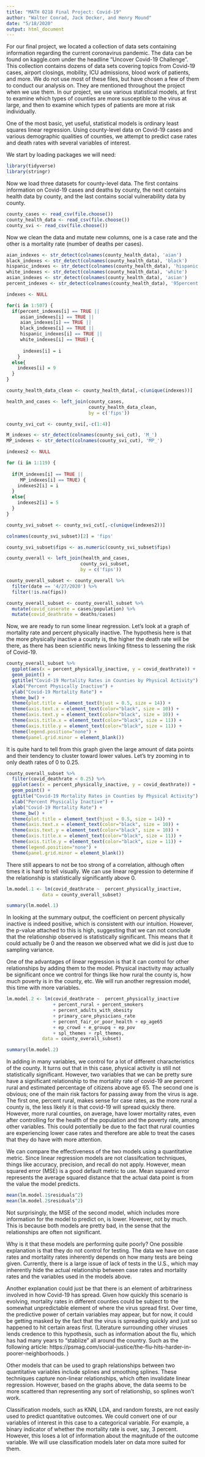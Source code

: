 ---
title: "MATH 0218 Final Project: Covid-19"
author: "Walter Conrad, Jack Decker, and Henry Mound"
date: "5/18/2020"
output: html_document
---

For our final project, we located a collection of data sets containing information regarding the current coronavirus pandemic. The data can be found on kaggle.com under the headline "Uncover Covid-19 Challenge". This collection contains dozens of data sets covering topics from Covid-19 cases, airport closings, mobility, ICU admissions, blood work of patients, and more. We do not use most of these files, but have chosen a few of them to conduct our analysis on. They are mentioned throughout the project when we use them. In our project, we use various statistical models, at first to examine which types of counties are more susceptible to the virus at large, and then to examine which types of patients are more at risk individually.

One of the most basic, yet useful, statistical models is ordinary least squares linear regression. Using county-level data on Covid-19 cases and various demographic qualities of counties, we attempt to predict case rates and death rates with several variables of interest.

We start by loading packages we will need:

```{r}
library(tidyverse)
library(stringr)
```

Now we load three datasets for county-level data. The first contains information on Covid-19 cases and deaths by county, the next contains health data by county, and the last contains social vulnerability data by county. 

```{r}
county_cases <- read_csv(file.choose())
county_health_data <- read_csv(file.choose())
county_svi <- read_csv(file.choose())
```

Now we clean the data and mutate new columns, one is a case rate and the other is a mortality rate (number of deaths per cases).

```{r}
aian_indexes <- str_detect(colnames(county_health_data), 'aian')
black_indexes <- str_detect(colnames(county_health_data), 'black')
hispanic_indexes <- str_detect(colnames(county_health_data), 'hispanic')
white_indexes <- str_detect(colnames(county_health_data), 'white')
asian_indexes <- str_detect(colnames(county_health_data), 'asian')
percent_indexes <- str_detect(colnames(county_health_data), '95percent')

indexes <- NULL

for(i in 1:507) {
  if(percent_indexes[i] == TRUE ||
     asian_indexes[i] == TRUE ||
     aian_indexes[i] == TRUE ||
     black_indexes[i] == TRUE ||
     hispanic_indexes[i] == TRUE ||
     white_indexes[i] == TRUE) {
      
      indexes[i] = i
    }
  else{
    indexes[i] = 9
  }
}

county_health_data_clean <- county_health_data[,-c(unique(indexes))]

health_and_cases <- left_join(county_cases,
                              county_health_data_clean,
                              by = c('fips'))

county_svi_cut <- county_svi[,-c(1:4)]

M_indexes <- str_detect(colnames(county_svi_cut), 'M_')
MP_indexes <- str_detect(colnames(county_svi_cut), 'MP_')

indexes2 <- NULL

for (i in 1:119) {
  
  if(M_indexes[i] == TRUE ||
     MP_indexes[i] == TRUE) {
    indexes2[i] = i
  }
  else{
    indexes2[i] = 5
  }
}

county_svi_subset <- county_svi_cut[,-c(unique(indexes2))]

colnames(county_svi_subset)[2] = 'fips'

county_svi_subset$fips <- as.numeric(county_svi_subset$fips) 

county_overall <- left_join(health_and_cases,
                           county_svi_subset,
                           by = c('fips'))

county_overall_subset <- county_overall %>%
  filter(date == '4/27/2020') %>% 
  filter(!is.na(fips))

county_overall_subset <- county_overall_subset %>%
  mutate(covid_caserate = cases/population) %>%
  mutate(covid_deathrate = deaths/cases)
```

Now, we are ready to run some linear regression. Let's look at a graph of mortality rate and percent physically inactive. The hypothesis here is that the more physically inactive a county is, the higher the death rate will be there, as there has been scientific news linking fitness to lessening the risk of Covid-19. 

```{r}
county_overall_subset %>%
  ggplot(aes(x = percent_physically_inactive, y = covid_deathrate)) +
  geom_point() +
  ggtitle("Covid-19 Mortality Rates in Counties by Physical Activity") +
  xlab("Percent Physically Inactive") +
  ylab("Covid-19 Mortality Rate") +
  theme_bw() +
  theme(plot.title = element_text(hjust = 0.5, size = 14)) +
  theme(axis.text.x = element_text(color="black", size = 10)) + 
  theme(axis.text.y = element_text(color="black", size = 10)) +
  theme(axis.title.x = element_text(color="black", size = 11)) +
  theme(axis.title.y = element_text(color="black", size = 11)) +
  theme(legend.position="none") +
  theme(panel.grid.minor = element_blank())
```

It is quite hard to tell from this graph given the large amount of data points and their tendency to cluster toward lower values. Let's try zooming in to only death rates of 0 to 0.25. 

```{r}
county_overall_subset %>%
  filter(covid_deathrate < 0.25) %>%
  ggplot(aes(x = percent_physically_inactive, y = covid_deathrate)) +
  geom_point() +
  ggtitle("Covid-19 Mortality Rates in Counties by Physical Activity") +
  xlab("Percent Physically Inactive") +
  ylab("Covid-19 Mortality Rate") +
  theme_bw() +
  theme(plot.title = element_text(hjust = 0.5, size = 14)) +
  theme(axis.text.x = element_text(color="black", size = 10)) + 
  theme(axis.text.y = element_text(color="black", size = 10)) +
  theme(axis.title.x = element_text(color="black", size = 11)) +
  theme(axis.title.y = element_text(color="black", size = 11)) +
  theme(legend.position="none") +
  theme(panel.grid.minor = element_blank())
```

There still appears to not be too strong of a correlation, although often times it is hard to tell visually. We can use linear regression to determine if the relationship is statistically significantly above 0.

```{r}
lm.model.1 <- lm(covid_deathrate ~  percent_physically_inactive,
             data = county_overall_subset)

summary(lm.model.1)
```

In looking at the summary output, the coefficient on percent physically inactive is indeed positive, which is consistent with our intuition. However, the p-value attached to this is high, suggesting that we can not conclude that the relationship observed is statistically significant. This means that it could actually be 0 and the reason we observed what we did is just due to sampling variance. 

One of the advantages of linear regression is that it can control for other relationships by adding them to the model. Physical inactivity may actually be significant once we control for things like how rural the county is, how much poverty is in the county, etc. We will run another regression model, this time with more variables.

```{r}
lm.model.2 <- lm(covid_deathrate ~  percent_physically_inactive
                 + percent_rural + percent_smokers 
                 + percent_adults_with_obesity 
                 + primary_care_physicians_rate 
                 + percent_fair_or_poor_health + ep_age65 
                 + ep_crowd + e_groupq + ep_pov 
                 + spl_themes + rpl_themes,
             data = county_overall_subset)

summary(lm.model.2)
```

In adding in many variables, we control for a lot of different characteristics of the county. It turns out that in this case, physical activity is still not statistically significant. However, two variables that we can be pretty sure have a significant relationship to the mortality rate of covid-19 are percent rural and estimated percentage of citizens above age 65. The second one is obvious; one of the main risk factors for passing away from the virus is age. The first one, percent rural, makes sense for case rates, as the more rural a county is, the less likely it is that covid-19 will spread quickly there. However, more rural counties, on average, have lower mortality rates, even after controlling for the health of the population and the poverty rate, among other variables. This could potentially be due to the fact that rural counties are experiencing lower case rates and therefore are able to treat the cases that they do have with more attention. 

We can compare the effectiveness of the two models using a quantitative metric. Since linear regression models are not classifcation techniques, things like accuracy, precision, and recall do not apply. However, mean squared error (MSE) is a good default metric to use. Mean squared error represents the average squared distance that the actual data point is from the value the model predicts. 

```{r}
mean(lm.model.1$residuals^2)
mean(lm.model.2$residuals^2)
```

Not surprisingly, the MSE of the second model, which includes more information for the model to predict on, is lower. However, not by much. This is because both models are pretty bad, in the sense that the relationships are often not significant. 

Why is it that these models are performing quite poorly? One possible explanation is that they do not control for testing. The data we have on case rates and mortality rates inherently depends on how many tests are being given. Currently, there is a large issue of lack of tests in the U.S., which may inherently hide the actual relationship between case rates and mortality rates and the variables used in the models above. 

Another explanation could just be that there is an element of arbitrariness involved in how Covid-19 has spread. Given how quickly this scenario is evolving, mortality rates in different counties could be subject to the somewhat unpredictable element of where the virus spread first. Over time, the predictive power of certain variables may appear, but for now, it could be getting masked by the fact that the virus is spreading quickly and just so happened to hit certain areas first. (Literature surrounding other viruses lends credence to this hypothesis, such as information about the flu, which has had many years to "stablize" all around the country. Such as the following article: https://psmag.com/social-justice/the-flu-hits-harder-in-poorer-neighborhoods. )

Other models that can be used to graph relationships between two quantitative variables include splines and smoothing splines. These techniques capture non-linear relationships, which often invalidate linear regression. However, based on the graphs above, the data seems to be more scattered than representing any sort of relationship, so splines won't work. 

Classification models, such as KNN, LDA, and random forests, are not easily used to predict quantitative outcomes. We could convert one of our variables of interest in this case to a categorical variable. For example, a binary indicator of whether the mortality rate is over, say, 3 percent. However, this loses a lot of information about the magnitude of the outcome variable. We will use classification models later on data more suited for them. 

